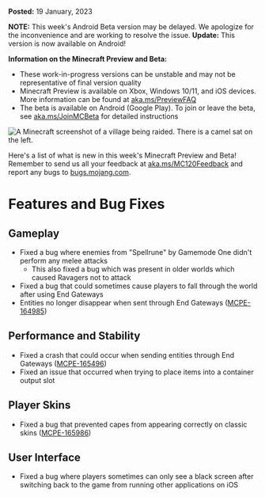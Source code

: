 **Posted:** 19 January, 2023

**NOTE:** This week's Android Beta version may be delayed. We apologize for the inconvenience and are working to resolve the issue. **Update:** This version is now available on Android!

**Information on the Minecraft Preview and Beta:** 

-   These work-in-progress versions can be unstable and may not be representative of final version quality
-   Minecraft Preview is available on Xbox, Windows 10/11, and iOS devices. More information can be found at [aka.ms/PreviewFAQ](http://aka.ms/PreviewFAQ)
-   The beta is available on Android (Google Play). To join or leave the beta, see [aka.ms/JoinMCBeta](https://aka.ms/JoinMCBeta) for detailed instructions

![A Minecraft screenshot of a village being raided. There is a camel sat on the left.](https://feedback.minecraft.net/hc/article_attachments/12379250476941)

Here's a list of what is new in this week's Minecraft Preview and Beta! Remember to send us all your feedback at [aka.ms/MC120Feedback](https://aka.ms/MC120Feedback) and report any bugs to [bugs.mojang.com](http://bugs.mojang.com/).

# **Features and Bug Fixes**

## **Gameplay**

-   Fixed a bug where enemies from "Spellrune" by Gamemode One didn't perform any melee attacks
    -   This also fixed a bug which was present in older worlds which caused Ravagers not to attack
-   Fixed a bug that could sometimes cause players to fall through the world after using End Gateways
-   Entities no longer disappear when sent through End Gateways ([MCPE-164985](https://bugs.mojang.com/browse/MCPE-164985))

## **Performance and Stability**

-   Fixed a crash that could occur when sending entities through End Gateways ([MCPE-165496](https://bugs.mojang.com/browse/MCPE-165496))
-   Fixed an issue that occurred when trying to place items into a container output slot

## **Player Skins**

-   Fixed a bug that prevented capes from appearing correctly on classic skins ([MCPE-165986](https://bugs.mojang.com/browse/MCPE-165986))

## **User Interface**

-   Fixed a bug where players sometimes can only see a black screen after switching back to the game from running other applications on iOS